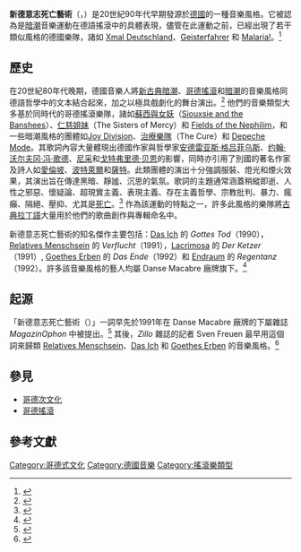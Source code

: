 {{Infobox music genre
|bgcolor=black
|color=white
|name=新德意志死亡藝術<br>（Neue Deutsche Todeskunst）
|stylistic_origins=[[哥德搖滾|哥德搖滾]], [[暗潮|暗潮]], [[新古典暗潮|新古典暗潮]], 德式搖滾, 德國哲學
|cultural_origins=20世紀九十年代早期的德國
|instruments=[[吉他|吉他]], [[貝斯|貝斯]], [[合成器|合成器]], [[爵士鼓|爵士鼓]]
|popularity=中等程度
|other_topics=[[新德意志浪潮|新德意志浪潮]]<br/>[[德國音樂|德國音樂]]
}}

'''新德意志死亡藝術'''（'''{{lang-de|Neue Deutsche Todeskunst}}'''，{{lang-en|New German Death Art}}）是20世紀90年代早期發源於[[德國|德國]]的一種音樂風格。它被認為是[[暗潮|暗潮]]音樂運動在德語搖滾中的具體表現，儘管在此運動之前，已經出現了若干類似風格的德國樂隊，諸如 [[Xmal_Deutschland|Xmal Deutschland]]、[[Geisterfahrer|Geisterfahrer]] 和 [[Malaria!|Malaria!]]。<ref>{{cite book |first=Peter |last=Matzke | first2=Tobias |last2=Seeliger |title=Das Gothic-und Dark-Wave-Lexikon |page= 311| publisher=Lexikon |year=2002 | ISBN=978-3-89602-277-6|language=de}}</ref>

== 歷史 ==

在20世紀80年代晚期，德國音樂人將[[新古典暗潮|新古典暗潮]]、[[哥德搖滾|哥德搖滾]]和[[暗潮|暗潮]]的音樂風格同德語哲學中的文本結合起來，加之以極具戲劇化的舞台演出。<ref>{{cite book |first=Klaus |last=Farin |first2=Kirsten |last2=Wallraff |title=Die Gothics |page= 50 |year= 2001 |publisher=Thomas Tilsner Verlag | ISBN=3-933773-09-1 |language=de}}</ref> 他們的音樂類型大多基於同時代的哥德搖滾樂隊，諸如[[蘇西與女妖|蘇西與女妖]]（[[Siouxsie_and_the_Banshees|Siouxsie and the Banshees]]）、[[仁慈姐妹|仁慈姐妹]]（The Sisters of Mercy）和 [[Fields_of_the_Nephilim|Fields of the Nephilim]]，和一些暗潮風格的團體如[[Joy_Division|Joy Division]]、[[治療樂隊|治療樂隊]]（The Cure）和 [[Depeche_Mode|Depeche Mode]]。其歌詞內容大量體現出德國作家與哲學家[[安德雷亚斯·格吕菲乌斯|安德雷亚斯·格吕菲乌斯]]、[[约翰·沃尔夫冈·冯·歌德|约翰·沃尔夫冈·冯·歌德]]、[[尼采|尼采]]和[[戈特弗里德·贝恩|戈特弗里德·贝恩]]的影響，同時亦引用了別國的著名作家及詩人如[[愛倫坡|愛倫坡]]、[[波特萊爾|波特萊爾]]和[[薩特|薩特]]。此類團體的演出十分強調服裝、燈光和煙火效果，其演出旨在傳達黑暗、靜謐、沉思的氣氛。歌詞的主題通常涵蓋稍縱即逝、人性之邪惡、懷疑論、超現實主義、表現主義、存在主義哲學、宗教批判、暴力、瘋癲、隔絕、壓抑、尤其是[[死亡|死亡]]。<ref name=taz>{{cite web |url=http://www.taz.de/!2954/ |title=Ach, diese Tieftraurigkeit |language=de |first=Andreas |last=Hartmann |work=[[Die_Tageszeitung|Die Tageszeitung]] |date=10 August 2007 |quote=..."Neuen Deutschen Todeskunst" gezählt, deren Kennzeichen ein Hang zu nihilistischen Texten, übertriebener Todessehnsucht und die Verwendung deutscher Texte war [..."New German Death Art" is characterized by nihilistic lyrics, excessive glorification of death, and the use of German texts] |access-date=2014-07-15 |archive-date=2014-07-03 |archive-url=https://web.archive.org/web/20140703004939/http://www.taz.de/!2954/ |dead-url=no }}</ref> 作為該運動的特點之一，許多此風格的樂隊將[[古典拉丁語|古典拉丁語]]大量用於他們的歌曲創作與專輯命名中。

新德意志死亡藝術的知名傑作主要包括：[[Das_Ich|Das Ich]] 的 ''Gottes Tod''（1990），[[Relatives_Menschsein|Relatives Menschsein]] 的 ''Verflucht''（1991），[[安魂彌撒樂團|Lacrimosa]] 的 ''Der Ketzer''（1991）, [[Goethes_Erben|Goethes Erben]] 的 ''Das Ende''（1992）和 [[Endraum|Endraum]] 的 ''Regentanz''（1992）。許多該音樂風格的藝人均屬 Danse Macabre 廠牌旗下。<ref>{{cite book|title=Gothic: die Szene in Deutschland aus der Sicht ihrer Macher|language=de|first1=Peter| last1=Matzke| first2=Tobias| last2=Seeliger| first3=Ecki| last3=Stieg|publisher=Schwarzkopf & Schwarzkopf| year=2002| ISBN=978-3-89602-332-2| page=220}}</ref>

== 起源 ==

「新德意志死亡藝術（{{lang-de|Neue Deutsche Todeskunst}}）」一詞早先於1991年在 Danse Macabre 廠牌的下屬雜誌 ''MagazinOphon'' 中被提出。<ref>{{cite journal|journal=MagazinOphon |number=1 | title= Studioreport, Interviews, Szenebericht, Plattenbesprechungen, Hörspiel |year= 1991 |language=de}}</ref> 其後，''Zillo'' 雜誌的記者 Sven Freuen 最早用這個詞來歸類 [[Relatives_Menschsein|Relatives Menschsein]]、[[Das_Ich|Das Ich]] 和 [[Goethes_Erben|Goethes Erben]] 的音樂風格。<ref>{{cite journal|first=Sven |last=Freuen |journal=Zillo Musikmagazin |year=1991 |issue=12 |title= Kassettenbestellmarkt |page= 6 |language=de}}</ref>

== 參見 ==
* [[哥德次文化|哥德次文化]]
* [[哥德搖滾|哥德搖滾]]

== 參考文獻 ==
{{Reflist}}

[[Category:哥德式文化|Category:哥德式文化]]
[[Category:德國音樂|Category:德國音樂]]
[[Category:搖滾樂類型|Category:搖滾樂類型]]
